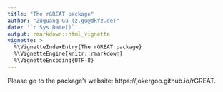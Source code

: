 ```yaml
---
title: "The rGREAT package"
author: "Zuguang Gu (z.gu@dkfz.de)"
date: '`r Sys.Date()`'
output: rmarkdown::html_vignette
vignette: >
  %\VignetteIndexEntry{The rGREAT package}
  %\VignetteEngine{knitr::rmarkdown}
  %\VignetteEncoding{UTF-8}
---
```



Please go to the package's website: https://jokergoo.github.io/rGREAT.
